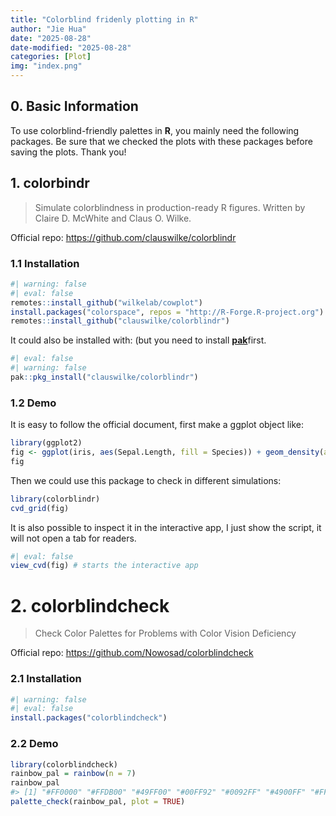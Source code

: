 ```yaml
---
title: "Colorblind fridenly plotting in R"
author: "Jie Hua"
date: "2025-08-28"
date-modified: "2025-08-28"
categories: [Plot]
img: "index.png"
---
```


## 0. Basic Information

To use colorblind-friendly palettes in **R**, you mainly need the following packages. Be sure that we checked the plots with these packages before saving the plots. Thank you!

## 1. colorbindr

> Simulate colorblindness in production-ready R figures. Written by Claire D. McWhite and Claus O. Wilke.

Official repo: <https://github.com/clauswilke/colorblindr>

### 1.1 Installation

```r
#| warning: false
#| eval: false
remotes::install_github("wilkelab/cowplot")
install.packages("colorspace", repos = "http://R-Forge.R-project.org")
remotes::install_github("clauswilke/colorblindr")
```

It could also be installed with: (but you need to install [**pak**](https://github.com/r-lib/pak)first.

```r
#| eval: false
#| warning: false
pak::pkg_install("clauswilke/colorblindr")
```

### 1.2 Demo

It is easy to follow the official document, first make a ggplot object like:

```r
library(ggplot2)
fig <- ggplot(iris, aes(Sepal.Length, fill = Species)) + geom_density(alpha = 0.7)
fig
```

Then we could use this package to check in different simulations:

```r
library(colorblindr)
cvd_grid(fig)
```

It is also possible to inspect it in the interactive app, I just show the script, it will not open a tab for readers.

```r
#| eval: false
view_cvd(fig) # starts the interactive app
```

# 2. colorblindcheck

> Check Color Palettes for Problems with Color Vision Deficiency

Official repo: <https://github.com/Nowosad/colorblindcheck>

### 2.1 Installation

```r
#| warning: false
#| eval: false
install.packages("colorblindcheck")
```

### 2.2 Demo

```r
library(colorblindcheck)
rainbow_pal = rainbow(n = 7)
rainbow_pal
#> [1] "#FF0000" "#FFDB00" "#49FF00" "#00FF92" "#0092FF" "#4900FF" "#FF00DB"
palette_check(rainbow_pal, plot = TRUE)
```
